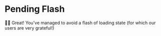 # Pending Flash

<EpicVideo url="https://www.epicreact.dev/workshops/react-suspense/pending-flash/solution" />

👨‍💼 Great! You've managed to avoid a flash of loading state (for which our users
are very grateful!)

